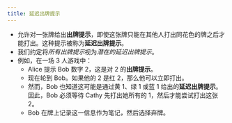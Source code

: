 ```yaml
---
title: 延迟出牌提示
---
```



<BeginnersGuideProgress id="delayed-play-clues" />

- 允许对一张牌给出**出牌提示**，即使这张牌只能在其他人打出同花色的牌之后才能打出。这种提示被称为**延迟出牌提示**。
- 我们约定将<Em>所有出牌提示</Em>视为<Em>潜在的延迟出牌提示</Em>。
- 例如，在一场 3 人游戏中：
  - Alice 提示 Bob 数字 2，这是对 2 的**出牌提示**。
  - 现在轮到 Bob。如果他的 2 是红 2，那么他可以立即打出。
  - 然而，Bob 也知道这可能是通过黄 1、绿 1 或蓝 1 给出的**延迟出牌提示**。因此，Bob 必须等待 Cathy 先打出她所有的 1，然后才能尝试打出这张 2。
  - Bob 在牌上记录这一信息作为笔记，然后选择弃牌。

<DelayedPlayClues />
